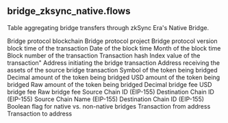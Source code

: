 ## bridge_zksync_native.flows 
Table aggregating bridge transfers through zkSync Era&#x27;s Native Bridge.


<ParamField path="blockchain">
Bridge protocol blockchain
</ParamField>
<ParamField path="project">
Bridge protocol project
</ParamField>
<ParamField path="version">
Bridge protocol version
</ParamField>
<ParamField path="block_time">
block time of the transaction
</ParamField>
<ParamField path="block_date">
Date of the block time
</ParamField>
<ParamField path="block_month">
Month of the block time
</ParamField>
<ParamField path="block_number">
Block number of the transaction
</ParamField>
<ParamField path="tx_hash">
Transaction hash
</ParamField>
<ParamField path="evt_index">
Index value of the transaction&quot;
</ParamField>
<ParamField path="sender_address">
Address initiating the bridge transaction
</ParamField>
<ParamField path="receiver_address">
Address receiving the assets of the source bridge transaction
</ParamField>
<ParamField path="token_symbol">
Symbol of the token being bridged
</ParamField>
<ParamField path="token_amount">
Decimal amount of the token being bridged
</ParamField>
<ParamField path="token_amount_usd">
USD amount of the token being bridged
</ParamField>
<ParamField path="token_amount_raw">
Raw amount of the token being bridged
</ParamField>
<ParamField path="fee_amount">
Decimal bridge fee
</ParamField>
<ParamField path="fee_amount_usd">
USD bridge fee
</ParamField>
<ParamField path="fee_amount_raw">
Raw bridge fee
</ParamField>
<ParamField path="source_chain_id">
Source Chain ID (EIP-155)
</ParamField>
<ParamField path="destination_chain_id">
Destination Chain ID (EIP-155)
</ParamField>
<ParamField path="source_chain_name">
Source Chain Name (EIP-155)
</ParamField>
<ParamField path="destination_chain_name">
Destination Chain ID (EIP-155)
</ParamField>
<ParamField path="is_native_bridge">
Boolean flag for native vs. non-native bridges
</ParamField>
<ParamField path="tx_from">
Transaction from address
</ParamField>
<ParamField path="tx_to">
Transaction to address
</ParamField>
